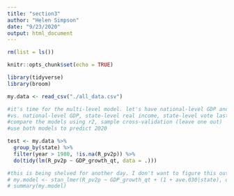 ```yaml
---
title: "section3"
author: "Helen Simpson"
date: "9/23/2020"
output: html_document
---
```


```r

rm(list = ls())

knitr::opts_chunk$set(echo = TRUE)

library(tidyverse)
library(broom)

my.data <- read_csv("./all_data.csv")

#it's time for the multi-level model. let's have national-level GDP and state-level real income, state-level vote last election, state level polls*time to election to predict state-level results
#vs. national-level GDP, state-level real income, state-level vote last election, national-level polls*time to election
#compare the models using r2, sample cross-validation (leave one out)
#use both models to predict 2020
```

```r
test <- my.data %>% 
  group_by(state) %>% 
  filter(year > 1980, !is.na(R_pv2p)) %>% 
  do(tidy(lm(R_pv2p ~ GDP_growth_qt, data = .)))
```

```r
#this is being shelved for another day. I don't want to figure this out right now.
# my.model <- stan_lmer(R_pv2p ~ GDP_growth_qt + (1 + ave.030|state), data = all.data)
# summary(my.model)
```

